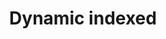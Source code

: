 ---
title: Dynamic indexed
sidebar_position: 40
image: og/docs/indexing.jpg
# tags: ['basics']['indexes']
---